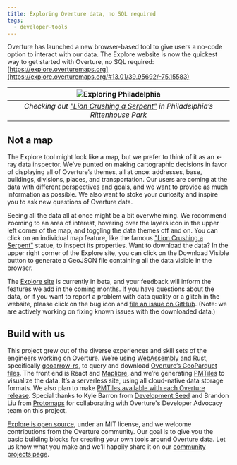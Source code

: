 ```yaml
---
title: Exploring Overture data, no SQL required
tags:
  - developer-tools
---
```


Overture has launched a new browser-based tool to give users a no-code option to interact with our data. The Explore website is now the quickest way to get started with Overture, no SQL required: [https://explore.overturemaps.org](https://explore.overturemaps.org/#13.01/39.95692/-75.15583)

| ![Exploring Philadelphia](/img/blog/explore-philadelphia2.gif) | 
|:--:| 
| *Checking out ["Lion Crushing a Serpent"](https://www.associationforpublicart.org/artwork/lion-crushing-a-serpent/) in Philadelphia’s Rittenhouse Park* |

<!-- truncate -->

## Not a map 

The Explore tool might look like a map, but we prefer to think of it as an x-ray data inspector. We’ve punted on making cartographic decisions in favor of displaying all of Overture’s themes, all at once: addresses, base, buildings, divisions, places, and transportation. Our users are coming at the data with different perspectives and goals, and we want to provide as much information as possible. We also want to stoke your curiosity and inspire you to ask new questions of Overture data. 

Seeing all the data all at once might be a bit overwhelming. We recommend zooming to an area of interest, hovering over the layers icon in the upper left corner of the map, and toggling the data themes off and on. You can click on an individual map feature, like the famous ["Lion Crushing a Serpent"](https://youtu.be/rTl2ewUc6bA?feature=shared) statue, to inspect its properties. Want to download the data? In the upper right corner of the Explore site, you can click on the Download Visible button to generate a GeoJSON file containing all the data visible in the browser. 

The [Explore site](https://explore.overturemaps.org/#13.01/39.95692/-75.15583) is currently in beta, and your feedback will inform the features we add in the coming months. If you have questions about the data, or if you want to report a problem with data quality or a glitch in the website, please click on the bug icon and [file an issue on GitHub](https://github.com/OvertureMaps/io-site/issues). (Note: we are actively working on fixing known issues with the downloaded data.)

## Build with us

This project grew out of the diverse experiences and skill sets of the engineers working on Overture. We’re using [WebAssembly](https://webassembly.org/) and Rust, specifically [geoarrow-rs](https://geoarrow.org/geoarrow-rs/), to query and download [Overture’s GeoParquet files](https://docs.overturemaps.org/getting-data/). The front end is React and [Maplibre](https://maplibre.org/), and we’re generating [PMTiles](https://docs.protomaps.com/pmtiles/) to visualize the data. It’s a serverless site, using all cloud-native data storage formats. We also plan to make [PMTiles available with each Overture release](https://github.com/OvertureMaps/overture-tiles). Special thanks to Kyle Barron from [Development Seed](https://developmentseed.org/) and Brandon Liu from [Protomaps](https://protomaps.com/) for collaborating with Overture's Developer Advocacy team on this project. 

[Explore is open source](https://github.com/OvertureMaps/io-site), under an MIT license, and we welcome contributions from the Overture community. Our goal is to give you the basic building blocks for creating your own tools around Overture data. Let us know what you make and we’ll happily share it on our [community projects page](https://docs.overturemaps.org/community/). 
